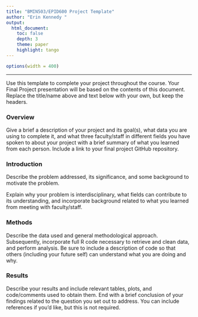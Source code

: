 ```yaml
---
title: "BMIN503/EPID600 Project Template"
author: "Erin Kennedy "
output: 
  html_document:
    toc: false 
    depth: 3 
    theme: paper 
    highlight: tango
---
```

```r
options(width = 400)
```  
***
Use this template to complete your project throughout the course. Your Final Project presentation will be based on the contents of this document. Replace the title/name above and text below with your own, but keep the headers.

### Overview
Give a brief a description of your project and its goal(s), what data you are using to complete it, and what three faculty/staff in different fields you have spoken to about your project with a brief summary of what you learned from each person. Include a link to your final project GitHub repository.


### Introduction 
Describe the problem addressed, its significance, and some background to motivate the problem.

Explain why your problem is interdisciplinary, what fields can contribute to its understanding, and incorporate background related to what you learned from meeting with faculty/staff.


### Methods
Describe the data used and general methodological approach. Subsequently, incorporate full R code necessary to retrieve and clean data, and perform analysis. Be sure to include a description of code so that others (including your future self) can understand what you are doing and why. 


### Results
Describe your results and include relevant tables, plots, and code/comments used to obtain them. End with a brief conclusion of your findings related to the question you set out to address. You can include references if you'd like, but this is not required.
